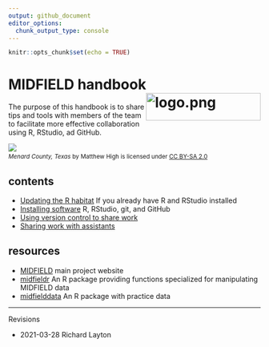 ```yaml
---
output: github_document
editor_options: 
  chunk_output_type: console
---
```


```r
knitr::opts_chunk$set(echo = TRUE)
```

# MIDFIELD handbook <span class="border-wrap"><img src="resources/midfieldcut-1368x328.jpg" align="right" height="55" width="229" alt="logo.png"></span>

The purpose of this handbook is to share tips and tools with members of the team to facilitate more effective collaboration using R, RStudio, ad GitHub. 

![](resources/menard-county.jpg)
<small>
<br>
<i>Menard County, Texas</i> by Matthew High is licensed under <a href="https://creativecommons.org/licenses/by-sa/2.0/legalcode">CC BY-SA 2.0</a>
<br>
</small>

## contents


- [Updating the R habitat](pages/p003-updating-R-habitat.md) If you already have R and RStudio installed
- [Installing software](pages/p001-install-software.md) R, RStudio, git, and GitHub 
- [Using version control to share work](pages/p002-admin-collaboration.md)
- [Sharing work with assistants](pages/p004-non-admin-collaboration.md)


## resources

- [MIDFIELD](https://engineering.purdue.edu/MIDFIELD) main project website 
- [midfieldr](https://midfieldr.github.io/midfieldr/) An R package providing functions specialized for manipulating MIDFIELD data 
- [midfielddata](https://midfieldr.github.io/midfielddata/) An R package with practice data 



***
Revisions 

- 2021-03-28 Richard Layton
